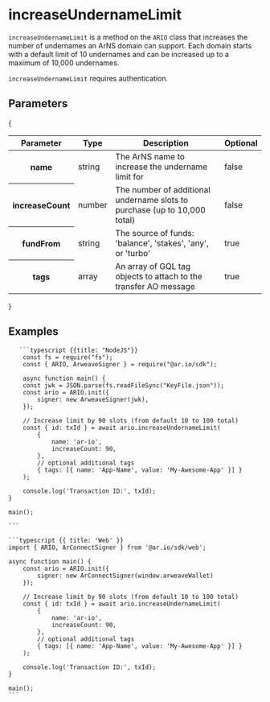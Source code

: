 
<HeroPattern />

# increaseUndernameLimit

`increaseUndernameLimit` is a method on the `ARIO` class that increases the number of undernames an ArNS domain can support. Each domain starts with a default limit of 10 undernames and can be increased up to a maximum of 10,000 undernames.

`increaseUndernameLimit` requires authentication.

## Parameters

{

<div style={{ textAlign: 'center' }}>
  <table className="inline-table">
    <thead>
      <tr>
        <th>Parameter</th>
        <th>Type</th>
        <th>Description</th>
        <th>Optional</th>
      </tr>
    </thead>
    <tbody>
      <tr>
        <th>name</th>
        <td>string</td>
        <td>The ArNS name to increase the undername limit for</td>
        <td>false</td>
      </tr>
      <tr>
        <th>increaseCount</th>
        <td>number</td>
        <td>
          The number of additional undername slots to purchase (up to 10,000
          total)
        </td>
        <td>false</td>
      </tr>
      <tr>
        <th>fundFrom</th>
        <td>string</td>
        <td>The source of funds: 'balance', 'stakes', 'any', or 'turbo'</td>
        <td>true</td>
      </tr>
      <tr>
        <th>tags</th>
        <td>array</td>
        <td>
          An array of GQL tag objects to attach to the transfer AO message
        </td>
        <td>true</td>
      </tr>
    </tbody>
  </table>
</div>
}

## Examples

<CodeGroup title="increaseUndernameLimit">

       ```typescript {{title: "NodeJS"}}
        const fs = require("fs");
        const { ARIO, ArweaveSigner } = require("@ar.io/sdk");

        async function main() {
        const jwk = JSON.parse(fs.readFileSync("KeyFile.json"));
        const ario = ARIO.init({
            signer: new ArweaveSigner(jwk),
        });

        // Increase limit by 90 slots (from default 10 to 100 total)
        const { id: txId } = await ario.increaseUndernameLimit(
            {
                name: 'ar-io',
                increaseCount: 90,
            },
            // optional additional tags
            { tags: [{ name: 'App-Name', value: 'My-Awesome-App' }] }
        );

        console.log('Transaction ID:', txId);
    }

    main();

    ```

    ```typescript {{ title: 'Web' }}
    import { ARIO, ArConnectSigner } from '@ar.io/sdk/web';

    async function main() {
        const ario = ARIO.init({
            signer: new ArConnectSigner(window.arweaveWallet)
        });

        // Increase limit by 90 slots (from default 10 to 100 total)
        const { id: txId } = await ario.increaseUndernameLimit(
            {
                name: 'ar-io',
                increaseCount: 90,
            },
            // optional additional tags
            { tags: [{ name: 'App-Name', value: 'My-Awesome-App' }] }
        );

        console.log('Transaction ID:', txId);
    }

    main();
    ```

</CodeGroup>
